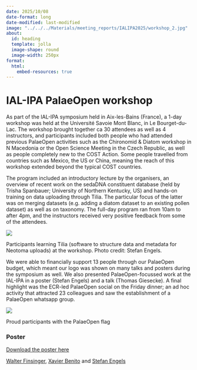 ```yaml
---
date: 2025/10/08
date-format: long
date-modified: last-modified
image: "../../../Materials/meeting_reports/IALIPA2025/workshop_2.jpg"
about:
  id: heading
  template: jolla
  image-shape: round
  image-width: 250px
format:
  html:
    embed-resources: true
---
```


# IAL-IPA PalaeOpen workshop {text-align="center"}

::: {#heading}
:::

As part of the IAL-IPA symposium held in Aix-les-Bains (France), a 1-day workshop was held at the Université Savoie Mont Blanc, in Le Bourget-du-Lac. The workshop brought together ca 30 attendees as well as 4 instructors, and participants included both people who had attended previous PalaeOpen activities such as the Chironomid & Diatom workshop in N Macedonia or the Open Science Meeting in the Czech Republic, as well as people completely new to the COST Action. Some people travelled from countries such as Mexico, the US or China, meaning the reach of this workshop extended beyond the typical COST countries.

The program included an introductory lecture by the organisers, an overview of recent work on the sedaDNA constituent database (held by Trisha Spanbauer; University of Northern Kentucky, US) and hands-on training on data uploading through Tilia. The particular focus of the latter was on merging datasets (e.g. adding a diatom dataset to an existing pollen dataset) as well as on taxonomy. The full-day program ran from 10am to after 4pm, and the instructors received very positive feedback from some of the attendees. 

:::{#fig-1}

![](/Materials/meeting_reports/IALIPA2025/workshop_1.jpg)

Participants learning Tilia (software to structure data and metadata for Neotoma uploads) at the workshop. Photo credit: Stefan Engels.

:::

We were able to financially support 13 people through our PalaeOpen budget, which meant our logo was shown on many talks and posters during the symposium as well. We also presented PalaeOpen-focussed work at the IAL-IPA in a poster (Stefan Engels) and a talk (Thomas Giesecke). A final highlight was the ECR-led PalaeOpen social on the Friday dinner; an ad hoc activity that attracted 23 colleagues and saw the establishment of a PalaeOpen whatsapp group.


:::{#fig-2}

![](/Materials/meeting_reports/IALIPA2025/workshop_2.jpg)

Proud participants with the PalaeOpen flag

:::

### Poster
[Download the poster here](https://github.com/PalaeOpen/PalaeOpen.github.io/tree/main/Materials/meeting_reports/IALIPA2025/IPA_PalaeOpen25_poster.pdf){.btn}


[Walter Finsinger](/coregroup.qmd#dr-walter-finsinger), [Xavier Benito](/coregroup.qmd#dr-xavier-benito) and [Stefan Engels](/coregroup.qmd#dr-stefan-engels)
